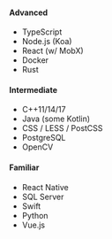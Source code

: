 <div class="list">

#### Advanced
- TypeScript
- Node.js (Koa)
- React (w/ MobX)
- Docker
- Rust

</div>
<div class="list">

#### Intermediate
- C++11/14/17
- Java (some Kotlin)
- CSS / LESS / PostCSS
- PostgreSQL
- OpenCV

</div>
<div class="list">

#### Familiar
- React Native
- SQL Server
- Swift
- Python
- Vue.js

</div>

